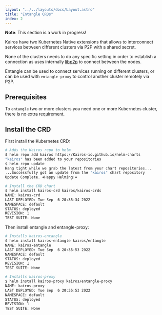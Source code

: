 ```yaml
---
layout: "../../layouts/docs/Layout.astro"
title: "Entangle CRDs"
index: 2
---
```



<Info>

**Note**: This section is a work in progress!

</Info>

Kairos have two Kubernetes Native extensions that allows to interconnect services between different clusters via P2P with a shared secret.

None of the clusters needs to do any specific setting in order to establish a connection as uses internally [libp2p](https://github.com/libp2p/go-libp2p) to connect between the nodes.

Entangle can be used to connect services running on different clusters, or can be used with `entangle-proxy` to control another cluster remotely via P2P.

## Prerequisites

To `entangle` two or more clusters you need one or more Kubernetes cluster, there is no extra requirement.

## Install the CRD

First install the Kubernetes CRD: 
```bash
# Adds the Kairos repo to helm
$ helm repo add kairos https://Kairos-io.github.io/helm-charts
"kairos" has been added to your repositories
$ helm repo update
Hang tight while we grab the latest from your chart repositories...
...Successfully got an update from the "kairos" chart repository
Update Complete. ⎈Happy Helming!⎈

# Install the CRD chart
$ helm install kairos-crd kairos/kairos-crds
NAME: kairos-crd
LAST DEPLOYED: Tue Sep  6 20:35:34 2022
NAMESPACE: default
STATUS: deployed
REVISION: 1
TEST SUITE: None
```

Then install entangle and entangle-proxy:

```bash
# Installs kairos-entangle
$ helm install kairos-entangle kairos/entangle
NAME: kairos-entangle
LAST DEPLOYED: Tue Sep  6 20:35:53 2022
NAMESPACE: default
STATUS: deployed
REVISION: 1
TEST SUITE: None

# Installs kairos-proxy
$ helm install kairos-proxy kairos/entangle-proxy
NAME: kairos-proxy
LAST DEPLOYED: Tue Sep  6 20:35:53 2022
NAMESPACE: default
STATUS: deployed
REVISION: 1
TEST SUITE: None
```


